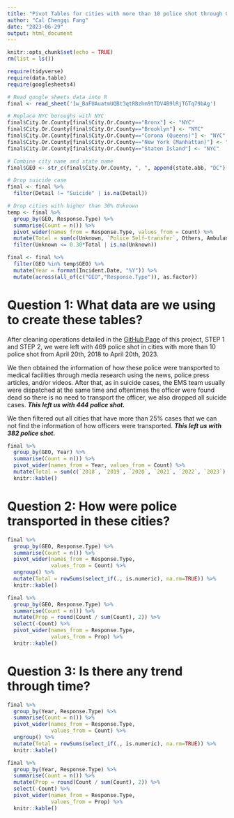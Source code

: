 ```yaml
---
title: "Pivot Tables for cities with more than 10 police shot through 04/20/2018 to 04/20/2023"
author: "Cal Chengqi Fang"
date: "2023-06-29"
output: html_document
---
```


```r
knitr::opts_chunk$set(echo = TRUE)
rm(list = ls())

require(tidyverse)
require(data.table)
require(googlesheets4)
```

```r
# Read google sheets data into R
final <- read_sheet('1w_BaFUAuatmUQBt3qtRBzhm9tTDV4B9lRjTGTq79bAg')

# Replace NYC boroughs with NYC
final$City.Or.County[final$City.Or.County=="Bronx"] <- "NYC"
final$City.Or.County[final$City.Or.County=="Brooklyn"] <- "NYC"
final$City.Or.County[final$City.Or.County=="Corona (Queens)"] <- "NYC"
final$City.Or.County[final$City.Or.County=="New York (Manhattan)"] <- "NYC"
final$City.Or.County[final$City.Or.County=="Staten Island"] <- "NYC"

# Combine city name and state name
final$GEO <- str_c(final$City.Or.County, ", ", append(state.abb, "DC")[match(final$State, append(state.name, "District of Columbia"))])

# Drop suicide case
final <- final %>% 
  filter(Detail != "Suicide" | is.na(Detail))

# Drop cities with higher than 30% Unknown
temp <- final %>% 
  group_by(GEO, Response.Type) %>% 
  summarise(Count = n()) %>%
  pivot_wider(names_from = Response.Type, values_from = Count) %>% 
  mutate(Total = sum(c(Unknown, `Police Self-transfer`, Others, Ambulance), na.rm=TRUE)) %>% 
  filter(Unknown <= 0.30*Total | is.na(Unknown))

final <- final %>% 
  filter(GEO %in% temp$GEO) %>% 
  mutate(Year = format(Incident.Date, "%Y")) %>% 
  mutate(across(all_of(c("GEO","Response.Type")), as.factor))
```

# Question 1: What data are we using to create these tables?

After cleaning operations detailed in the [GitHub Page]() of this project, STEP 1 and STEP 2, we were left with 469 police shot in cities with more than 10 police shot from April 20th, 2018 to April 20th, 2023. 

We then obtained the information of how these police were transported to medical facilities through media research using the news, police press articles, and/or videos. After that, as in suicide cases, the EMS team usually were dispatched at the same time and oftentimes the officer were found dead so there is no need to transport the officer, we also dropped all suicide cases. ***This left us with 444 police shot.***        

We then filtered out all cities that have more than 25% cases that we can not find the information of how officers were transported. ***This left us with 382 police shot.*** 

```r
final %>% 
  group_by(GEO, Year) %>% 
  summarise(Count = n()) %>%
  pivot_wider(names_from = Year, values_from = Count) %>% 
  mutate(Total = sum(c(`2018`, `2019`, `2020`, `2021`, `2022`, `2023`), na.rm=TRUE)) %>% 
  knitr::kable()
```
\newpage
# Question 2: How were police transported in these cities?
```r
final %>% 
  group_by(GEO, Response.Type) %>% 
  summarise(Count = n()) %>% 
  pivot_wider(names_from = Response.Type,
              values_from = Count) %>% 
  ungroup() %>% 
  mutate(Total = rowSums(select_if(., is.numeric), na.rm=TRUE)) %>% 
  knitr::kable()

final %>% 
  group_by(GEO, Response.Type) %>% 
  summarise(Count = n()) %>% 
  mutate(Prop = round(Count / sum(Count), 2)) %>% 
  select(-Count) %>% 
  pivot_wider(names_from = Response.Type,
              values_from = Prop) %>% 
  knitr::kable()
```
\newpage
# Question 3: Is there any trend through time?
```r
final %>% 
  group_by(Year, Response.Type) %>% 
  summarise(Count = n()) %>% 
  pivot_wider(names_from = Response.Type,
              values_from = Count) %>% 
  ungroup() %>% 
  mutate(Total = rowSums(select_if(., is.numeric), na.rm=TRUE)) %>% 
  knitr::kable()

final %>% 
  group_by(Year, Response.Type) %>% 
  summarise(Count = n()) %>% 
  mutate(Prop = round(Count / sum(Count), 2)) %>% 
  select(-Count) %>% 
  pivot_wider(names_from = Response.Type,
              values_from = Prop) %>% 
  knitr::kable()
```



